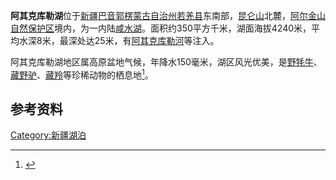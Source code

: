 {{coord|37|05|N|88|24|E|region:CN_type:waterbody|display=title}}
{{Location map
 |China Xinjiang Bayingolin
 |mark=<!--dot-->Blue pog.svg
 |lat_deg=37|lat_min=05
 |lon_deg=88|lon_min=24
 |caption=阿其克库勒湖在新疆的位置。
 |position=right
 |width=240
 |float=right
}}
'''阿其克库勒湖'''位于[[新疆|新疆]][[巴音郭楞蒙古自治州|巴音郭楞蒙古自治州]][[若羌县|若羌县]]东南部，[[昆仑山|昆仑山]]北麓，[[新疆阿尔金山国家级自然保护区|阿尔金山自然保护区]]境内，为一内陆[[咸水湖|咸水湖]]。面积约350平方千米，湖面海拔4240米，平均水深8米，最深处达25米，有[[阿其克库勒河|阿其克库勒河]]等注入。

阿其克库勒湖地区属高原盆地气候，年降水150毫米，湖区风光优美，是[[野牦牛|野牦牛]]、[[藏野驴|藏野驴]]、[[藏羚|藏羚]]等珍稀动物的栖息地<ref>{{cite web | language = zh-cn | publisher = 乌鲁木齐在线 | title = 若羌水文资源 | url = http://www.wlmqwb.com/2971/baz/200907/t20090728_770628.shtml | date = 2009-07-28 | accessdate = 2011-09-27 | deadurl = yes | archiveurl = https://web.archive.org/web/20121127140421/http://www.wlmqwb.com/2971/baz/200907/t20090728_770628.shtml | archivedate = 2012-11-27 }}</ref>。

==参考资料==
{{reflist}}

[[Category:新疆湖泊|Category:新疆湖泊]]